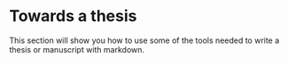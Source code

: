 # Towards a thesis

This section will show you how to use some of the tools needed to write a thesis or manuscript with markdown.